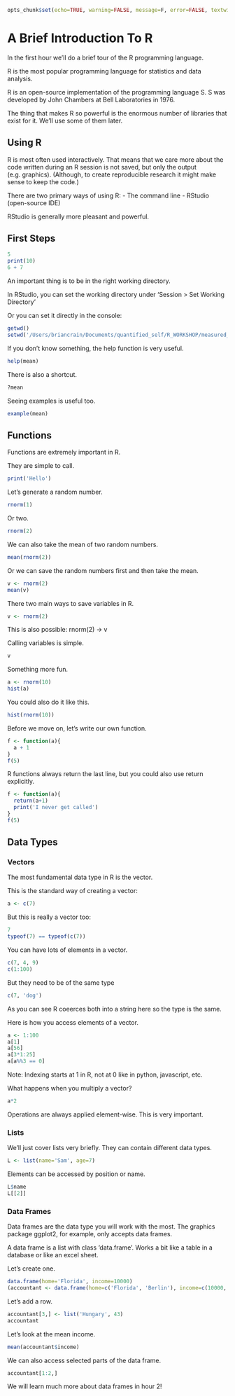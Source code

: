 ```r
opts_chunk$set(echo=TRUE, warning=FALSE, message=F, error=FALSE, textwidth=200)
```

A Brief Introduction To R
========================================================

In the first hour we'll do a brief tour of the R programming language. 

R is the most popular programming language for statistics and data analysis.

R is an open-source implementation of the programming language S. S was developed by John Chambers at Bell Laboratories in 1976.

The thing that makes R so powerful is the enormous number of libraries that exist for it. We'll use some of them later.

Using R
------------------
R is most often used interactively. That means that we care more about the code written during an R session is not saved, but only the output (e.g. graphics). (Although, to create reproducible research it might make sense to keep the code.)

There are two primary ways of using R:
- The command line
- RStudio (open-source IDE)

RStudio is generally more pleasant and powerful.

First Steps
------------------

```r
5
print(10)
6 + 7
```

An important thing is to be in the right working directory. 

In RStudio, you can set the working directory under 'Session > Set Working Directory'

Or you can set it directly in the console: 

```r
getwd()
setwd('/Users/briancrain/Documents/quantified_self/R_WORKSHOP/measured_me_rws/')
```

If you don't know something, the help function is very useful.
```r
help(mean)
```

There is also a shortcut.
```r
?mean
```

Seeing examples is useful too.
```r
example(mean)
```


Functions
------------------
Functions are extremely important in R.

They are simple to call.

```r
print('Hello')
```

Let's generate a random number.
```r
rnorm(1)
```

Or two.
```r
rnorm(2)
```

We can also take the mean of two random numbers.

```r
mean(rnorm(2))
```

Or we can save the random numbers first and then take the mean.

```r
v <- rnorm(2)
mean(v)
```

There two main ways to save variables in R.

```r
v <- rnorm(2)
```
This is also possible: rnorm(2) -> v

Calling variables is simple.
```r
v
```

Something more fun.

```r
a <- rnorm(10)
hist(a)
```

You could also do it like this.
```r
hist(rnorm(10))
```

Before we move on, let's write our own function. 
```r
f <- function(a){
  a + 1
}
f(5)
```
R functions always return the last line, but you could also use return explicitly.
```r
f <- function(a){
  return(a+1)
  print('I never get called')
}
f(5)
```

Data Types
------------------
### Vectors

The most fundamental data type in R is the vector.

This is the standard way of creating a vector:
```r
a <- c(7) 
```
But this is really a vector too:
```r
7 
typeof(7) == typeof(c(7))
```

You can have lots of elements in a vector. 
```r
c(7, 4, 9)
c(1:100)
```

But they need to be of the same type
```r
c(7, 'dog')
```
As you can see R coeerces both into a string here so the type is the same.

Here is how you access elements of a vector.
```r
a <- 1:100
a[1]
a[56]
a[3*1:25]
a[a%%3 == 0]
```
Note: Indexing starts at 1 in R, not at 0 like in python, javascript, etc.

What happens when you multiply a vector?
```r
a*2
```
Operations are always applied element-wise. This is very important.

### Lists

We'll just cover lists very briefly. They can contain different data types.
```r
L <- list(name='Sam', age=7)
```
Elements can be accessed by position or name.
```r
L$name
L[[2]]
```

### Data Frames

Data frames are the data type you will work with the most. The graphics package ggplot2, for example, only accepts data frames.

A data frame is a list with class 'data.frame'. Works a bit like a table in a database or like an excel sheet.

Let's create one.
```r
data.frame(home='Florida', income=10000)
(accountant <- data.frame(home=c('Florida', 'Berlin'), income=c(10000, 23456), stringsAsFactors = FALSE))
```

Let's add a row.
```r
accountant[3,] <- list('Hungary', 43)
accountant
```

Let's look at the mean income.
```r
mean(accountant$income)
```

We can also access selected parts of the data frame. 
```r
accountant[1:2,]
```

We will learn much more about data frames in hour 2!